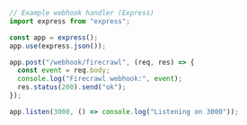 ```js Node/Express
// Example webhook handler (Express)
import express from "express";

const app = express();
app.use(express.json());

app.post("/webhook/firecrawl", (req, res) => {
  const event = req.body;
  console.log("Firecrawl webhook:", event);
  res.status(200).send("ok");
});

app.listen(3000, () => console.log("Listening on 3000"));
```

